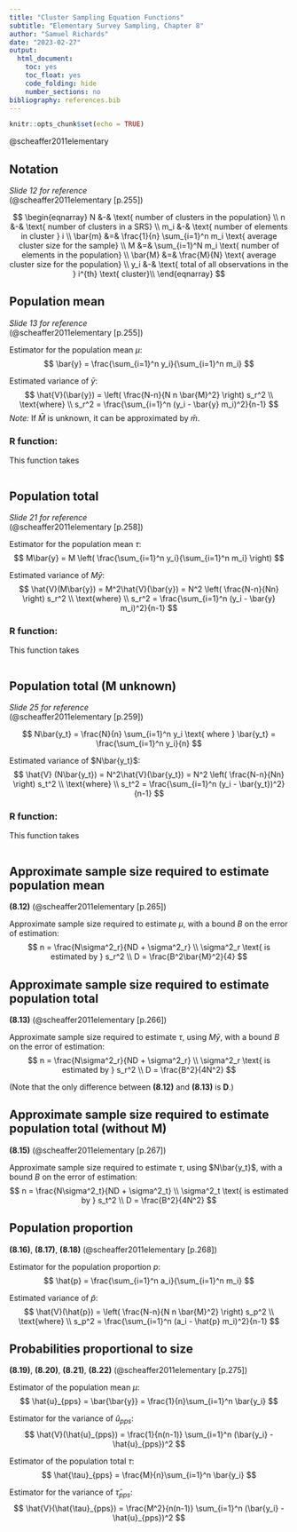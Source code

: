 ```yaml
---
title: "Cluster Sampling Equation Functions"
subtitle: "Elementary Survey Sampling, Chapter 8"
author: "Samuel Richards"
date: "2023-02-27"
output:
  html_document:
    toc: yes
    toc_float: yes
    code_folding: hide
    number_sections: no
bibliography: references.bib
---
```


```r
knitr::opts_chunk$set(echo = TRUE)
```

@scheaffer2011elementary

## Notation
*Slide 12 for reference*  
(@scheaffer2011elementary[p.255])

$$
\begin{eqnarray}
N &-& \text{ number of clusters in the population} \\
n &-& \text{ number of clusters in a SRS} \\
m_i &-& \text{  number of elements in cluster } i \\
\bar{m} &=& \frac{1}{n} \sum_{i=1}^n m_i \text{ average cluster size for the sample} \\
M &=& \sum_{i=1}^N m_i \text{ number of elements in the population} \\
\bar{M} &=& \frac{M}{N} \text{ average cluster size for the population} \\
y_i &-& \text{ total of all observations in the } i^{th} \text{ cluster}\\
\end{eqnarray}
$$


## Population mean
*Slide 13 for reference*  
(@scheaffer2011elementary[p.255])

Estimator for the population mean $\mu$:
$$
\bar{y} = \frac{\sum_{i=1}^n y_i}{\sum_{i=1}^n m_i}
$$

Estimated variance of $\bar{y}$:
$$
\hat{V}(\bar{y}) = \left( \frac{N-n}{N n \bar{M}^2} \right) s_r^2 \\
\text{where} \\
s_r^2 = \frac{\sum_{i=1}^n (y_i - \bar{y} m_i)^2}{n-1}
$$
*Note:* If $\bar{M}$ is unknown, it can be approximated by $\bar{m}$.


### R function:

This function takes 
```r

```



## Population total
*Slide 21 for reference*  
(@scheaffer2011elementary[p.258])

Estimator for the population mean $\tau$:
$$
M\bar{y} = M \left( \frac{\sum_{i=1}^n y_i}{\sum_{i=1}^n m_i} \right)
$$

Estimated variance of $M\bar{y}$:
$$
\hat{V}(M\bar{y}) = M^2\hat{V}(\bar{y}) = N^2 \left( \frac{N-n}{Nn} \right) s_r^2 \\
\text{where} \\
s_r^2 = \frac{\sum_{i=1}^n (y_i - \bar{y} m_i)^2}{n-1}
$$


### R function:

This function takes 
```r

```



## Population total (M unknown)
*Slide 25 for reference*  
(@scheaffer2011elementary[p.259])

$$
N\bar{y_t} = \frac{N}{n} \sum_{i=1}^n y_i \text{ where } \bar{y_t} = \frac{\sum_{i=1}^n y_i}{n} 
$$

Estimated variance of $N\bar{y_t}$:
$$
\hat{V} (N\bar{y_t}) = N^2\hat{V}(\bar{y_t}) = N^2 \left( \frac{N-n}{Nn} \right) s_t^2 \\
\text{where} \\
s_t^2 = \frac{\sum_{i=1}^n (y_i - \bar{y_t})^2}{n-1}
$$


### R function:

This function takes 
```r

```



<!-- The following are not in the lecture notes but indeed are in the textbook -->

## Approximate sample size required to estimate population mean

**(8.12)**
(@scheaffer2011elementary[p.265])


Approximate sample size required to estimate $\mu$, with a bound $B$ on the error of estimation:
$$
n = \frac{N\sigma^2_r}{ND + \sigma^2_r} \\
\sigma^2_r \text{ is estimated by } s_r^2 \\
D = \frac{B^2\bar{M}^2}{4}
$$

## Approximate sample size required to estimate population total

**(8.13)**
(@scheaffer2011elementary[p.266])

Approximate sample size required to estimate $\tau$, using $M\bar{y}$, with a bound $B$ on the error of estimation:
$$
n = \frac{N\sigma^2_r}{ND + \sigma^2_r} \\
\sigma^2_r \text{ is estimated by } s_r^2 \\
D = \frac{B^2}{4N^2}
$$

(Note that the only difference between **(8.12)** and **(8.13)** is **D**.)


## Approximate sample size required to estimate population total (without M)

**(8.15)**
(@scheaffer2011elementary[p.267])

Approximate sample size required to estimate $\tau$, using $N\bar{y_t}$, with a bound $B$ on the error of estimation:
$$
n = \frac{N\sigma^2_t}{ND + \sigma^2_t} \\
\sigma^2_t \text{ is estimated by } s_t^2 \\
D = \frac{B^2}{4N^2}
$$


## Population proportion

**(8.16)**, **(8.17)**, **(8.18)**
(@scheaffer2011elementary[p.268])

Estimator for the population proportion $p$:
$$
\hat{p} = \frac{\sum_{i=1}^n a_i}{\sum_{i=1}^n m_i}
$$

Estimated variance of $\hat{p}$:
$$
\hat{V}(\hat{p}) = \left( \frac{N-n}{N n \bar{M}^2} \right) s_p^2 \\
\text{where} \\
s_p^2 = \frac{\sum_{i=1}^n (a_i - \hat{p} m_i)^2}{n-1}
$$

## Probabilities proportional to size

**(8.19)**, **(8.20)**, **(8.21)**, **(8.22)**
(@scheaffer2011elementary[p.275])

Estimator of the population mean $\mu$:
$$
\hat{u}_{pps} = \bar{\bar{y}} = \frac{1}{n}\sum_{i=1}^n \bar{y_i}
$$

Estimator for the variance of $\hat{u}_{pps}$:
$$
\hat{V}(\hat{u}_{pps}) = \frac{1}{n(n-1)} \sum_{i=1}^n (\bar{y_i} - \hat{u}_{pps})^2
$$

Estimator of the population total $\tau$:
$$
\hat{\tau}_{pps} = \frac{M}{n}\sum_{i=1}^n \bar{y_i}
$$

Estimator for the variance of $\hat{\tau}_{pps}$:
$$
\hat{V}(\hat{\tau}_{pps}) = \frac{M^2}{n(n-1)} \sum_{i=1}^n (\bar{y_i} - \hat{u}_{pps})^2
$$






